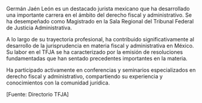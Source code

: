 Germán Jaén León es un destacado jurista mexicano que ha desarrollado una importante carrera en el ámbito del derecho fiscal y administrativo. Se ha desempeñado como Magistrado en la Sala Regional del Tribunal Federal de Justicia Administrativa.

A lo largo de su trayectoria profesional, ha contribuido significativamente al desarrollo de la jurisprudencia en materia fiscal y administrativa en México. Su labor en el TFJA se ha caracterizado por la emisión de resoluciones fundamentadas que han sentado precedentes importantes en la materia.

Ha participado activamente en conferencias y seminarios especializados en derecho fiscal y administrativo, compartiendo su experiencia y conocimientos con la comunidad jurídica.

[Fuente: Directorio TFJA]
